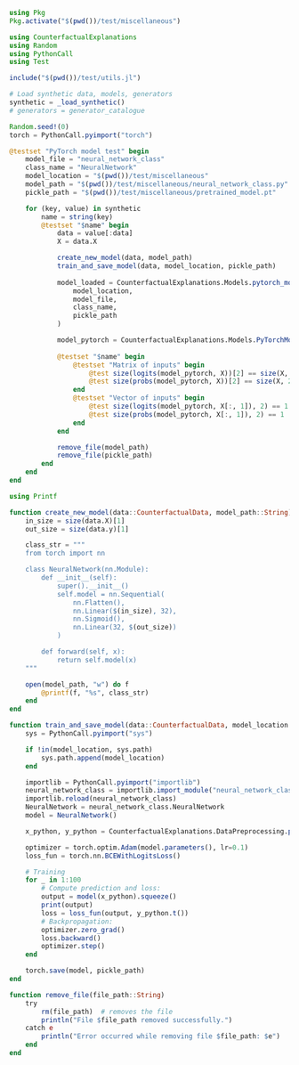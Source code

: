 ```julia
using Pkg
Pkg.activate("$(pwd())/test/miscellaneous")

using CounterfactualExplanations
using Random
using PythonCall
using Test

include("$(pwd())/test/utils.jl")

# Load synthetic data, models, generators
synthetic = _load_synthetic()
# generators = generator_catalogue

Random.seed!(0)
torch = PythonCall.pyimport("torch")
```

```julia
@testset "PyTorch model test" begin
    model_file = "neural_network_class"
    class_name = "NeuralNetwork"
    model_location = "$(pwd())/test/miscellaneous"
    model_path = "$(pwd())/test/miscellaneous/neural_network_class.py"
    pickle_path = "$(pwd())/test/miscellaneous/pretrained_model.pt"

    for (key, value) in synthetic
        name = string(key)
        @testset "$name" begin
            data = value[:data]
            X = data.X

            create_new_model(data, model_path)
            train_and_save_model(data, model_location, pickle_path)
            
            model_loaded = CounterfactualExplanations.Models.pytorch_model_loader(
                model_location,
                model_file,
                class_name,
                pickle_path
            )

            model_pytorch = CounterfactualExplanations.Models.PyTorchModel(model_loaded, data.likelihood)            
            
            @testset "$name" begin
                @testset "Matrix of inputs" begin
                    @test size(logits(model_pytorch, X))[2] == size(X, 2)
                    @test size(probs(model_pytorch, X))[2] == size(X, 2)
                end
                @testset "Vector of inputs" begin
                    @test size(logits(model_pytorch, X[:, 1]), 2) == 1
                    @test size(probs(model_pytorch, X[:, 1]), 2) == 1
                end
            end

            remove_file(model_path)
            remove_file(pickle_path)
        end
    end
end
```

```julia
using Printf

function create_new_model(data::CounterfactualData, model_path::String)
    in_size = size(data.X)[1]
    out_size = size(data.y)[1]

    class_str = """
    from torch import nn

    class NeuralNetwork(nn.Module):
        def __init__(self):
            super().__init__()
            self.model = nn.Sequential(
                nn.Flatten(),
                nn.Linear($(in_size), 32),
                nn.Sigmoid(),
                nn.Linear(32, $(out_size))
            )

        def forward(self, x):
            return self.model(x)
    """

    open(model_path, "w") do f
        @printf(f, "%s", class_str)
    end
end
```

```julia
function train_and_save_model(data::CounterfactualData, model_location::String, pickle_path::String)
    sys = PythonCall.pyimport("sys")

    if !in(model_location, sys.path)
        sys.path.append(model_location)
    end

    importlib = PythonCall.pyimport("importlib")
    neural_network_class = importlib.import_module("neural_network_class")
    importlib.reload(neural_network_class)
    NeuralNetwork = neural_network_class.NeuralNetwork
    model = NeuralNetwork()

    x_python, y_python = CounterfactualExplanations.DataPreprocessing.preprocess_python_data(data)

    optimizer = torch.optim.Adam(model.parameters(), lr=0.1)
    loss_fun = torch.nn.BCEWithLogitsLoss()

    # Training
    for _ in 1:100
        # Compute prediction and loss:
        output = model(x_python).squeeze()
        print(output)
        loss = loss_fun(output, y_python.t())
        # Backpropagation:
        optimizer.zero_grad()
        loss.backward()
        optimizer.step()
    end

    torch.save(model, pickle_path)
end
```

```julia
function remove_file(file_path::String)
    try
        rm(file_path)  # removes the file
        println("File $file_path removed successfully.")
    catch e
        println("Error occurred while removing file $file_path: $e")
    end
end
```